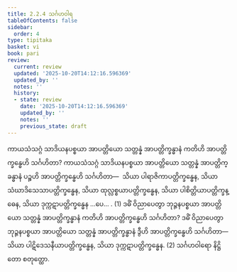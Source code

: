 ```yaml
---
title: 2.2.4 သင်္ဂဟဝါရ
tableOfContents: false
sidebar:
  order: 4
type: tipitaka
basket: vi
book: pari
review:
  current: review
  updated: '2025-10-20T14:12:16.596369'
  updated_by: ''
  notes: ''
  history:
  - state: review
    date: '2025-10-20T14:12:16.596369'
    updated_by: ''
    notes: ''
    previous_state: draft
---
```



<DynamicBreadcrumb />


<ReviewStatus review={frontmatter.review} showDetails={true} />

<HypothesisAnnotation frontmatter={frontmatter} />

<Division number="252" book="pari" e="ch" v="5" p="153">

<Paragraph number="1058" book="pari">
ကာယသံသဂ္ဂံ သာဒိယနပစ္စယာ အာပတ္တိယော သတ္တန္နံ အာပတ္တိက္ခန္ဓာနံ ကတိဟိ အာပတ္တိက္ခန္ဓေဟိ သင်္ဂဟိတာ? ကာယသံသဂ္ဂံ သာဒိယနပစ္စယာ အာပတ္တိယော သတ္တန္နံ အာပတ္တိက္ခန္ဓာနံ ပဉ္စဟိ အာပတ္တိက္ခန္ဓေဟိ သင်္ဂဟိတာ—  သိယာ ပါရာဇိကာပတ္တိက္ခန္ဓေန, သိယာ သံဃာဒိသေသာပတ္တိက္ခန္ဓေန, သိယာ ထုလ္လစ္စယာပတ္တိက္ခန္ဓေန, သိယာ ပါစိတ္တိယာပတ္တိက္ခန္ဓေန, သိယာ ဒုက္ကဋာပတ္တိက္ခန္ဓေန …ပေ… . (1)
</Paragraph>

<Paragraph number="1059" book="pari">
ဒဓိံ ဝိညာပေတွာ ဘုဉ္ဇနပစ္စယာ အာပတ္တိယော သတ္တန္နံ အာပတ္တိက္ခန္ဓာနံ ကတိဟိ အာပတ္တိက္ခန္ဓေဟိ သင်္ဂဟိတာ? ဒဓိံ ဝိညာပေတွာ ဘုဉ္ဇနပစ္စယာ အာပတ္တိယော သတ္တန္နံ အာပတ္တိက္ခန္ဓာနံ ဒွီဟိ အာပတ္တိက္ခန္ဓေဟိ သင်္ဂဟိတာ—  သိယာ ပါဋိဒေသနီယာပတ္တိက္ခန္ဓေန, သိယာ ဒုက္ကဋာပတ္တိက္ခန္ဓေန. (2)

</Paragraph>
</Division>

<Paragraph number="1060" type="center" book="pari">
သင်္ဂဟဝါရော နိဋ္ဌိတော စတုတ္ထော.
</Paragraph>